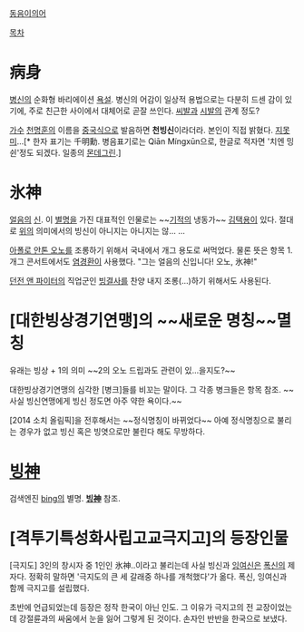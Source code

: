 [[동음이의어]]

[[목차]]

= 病身 =
[[병신]]의 순화형 바리에이션 [[욕설]]. 병신의 어감이 일상적 용법으로는 다분히 드센 감이 있기에, 주로 친근한 사이에서 대체어로 곧잘 쓰인다. [[씨발]]과 [[시발]]의 관계 정도?

[[가수]] [[천명훈]]의 이름을 [[중국]]식으로 발음하면 '''천빙신'''이라더라. 본인이 직접 밝혔다. [[지못미]]...[* 한자 표기는 千明勳. 병음표기로는 Qiān Míngxūn으로, 한글로 적자면 '치엔 밍쉰'정도 되겠다. 일종의 [[몬데그린]].]

= 氷神 =
[[얼음]]의 [[신]]. 이 [[별명]]을 가진 대표적인 인물로는 ~~[[기적]]의 냉동가~~ [[김택용]]이 있다. 절대로 [[위]]의 의미에서의 빙신이 아니지는 아니지는 않{{{-1 을}}}... {{{-2 거}}}...

[[아폴로 안톤 오노]]를 조롱하기 위해서 국내에서 개그 용도로 써먹었다. 물론 뜻은 항목 1. 개그 콘서트에서도 [[염경환]]이 사용했다. "그는 얼음의 신입니다! 오노, 氷神!"

[[던전 앤 파이터]]의 직업군인 [[빙결사]]를 찬양 내지 조롱(...)하기 위해서도 사용된다.

= [대한빙상경기연맹]의 ~~새로운 명칭~~멸칭 =
유래는 빙상 + 1의 의미 ~~2의 오노 드립과도 관련이 있...을지도?~~

대한빙상경기연맹의 심각한 [병크]들를 비꼬는 말이다. 그 각종 병크들은 항목 참조. ~~사실 빙신연맹에게 빙신 정도면 아주 약한 욕이다.~~

[2014 소치 올림픽]을 전후해서는 ~~정식명칭이 바뀌었다~~ 아예 정식명칭으로 불리는 경우가 없고 빙신 혹은 빙엿으로만 불린다 해도 무방하다.

= [[빙神]] =
검색엔진 [[bing]]의 별명. '''[[빙神]]''' 참조.

= [격투기특성화사립고교극지고]의 등장인물 =
[극지도] 3인의 창시자 중 1인인 氷神..이라고 불리는데 사실 빙신과 [[잉여신]]은 [[폭신]]의 제자다. 정확히 말하면 '극지도의 큰 세 갈래중 하나를 개척했다'가 옮다. 폭신, 잉여신과 함께 극지고를 설립했다.

초반에 언급되었는데 등장은 정작 한국이 아닌 인도. 그 이유가 극지고의 전 교장이었는데 강절륜과의 싸움에서 눈을 잃어 그렇게 된 것이다. 손자인 반반을 한국으로 보냈다.
